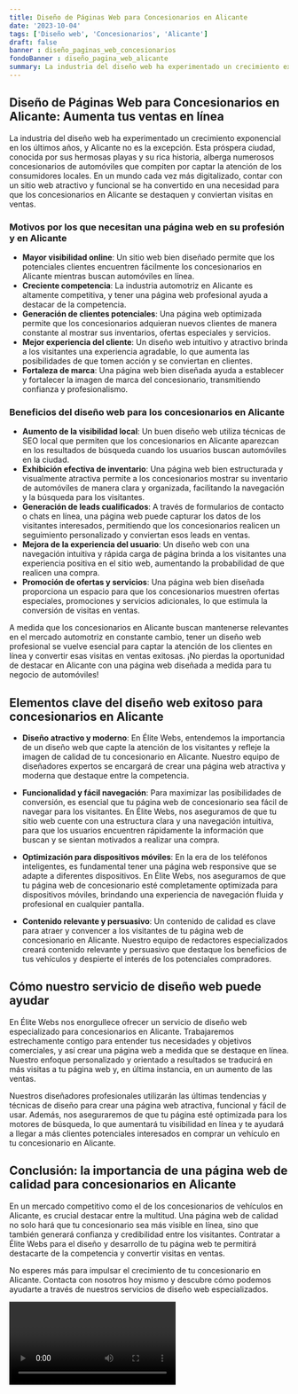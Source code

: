 ```yaml
---
title: Diseño de Páginas Web para Concesionarios en Alicante
date: '2023-10-04'
tags: ['Diseño web', 'Concesionarios', 'Alicante']
draft: false
banner : diseño_paginas_web_concesionarios
fondoBanner : diseño_pagina_web_alicante
summary: La industria del diseño web ha experimentado un crecimiento exponencial en los últimos años, y Alicante no es la excepción. Esta próspera ciudad, conocida por sus hermosas playas y su rica historia, alberga numerosos concesionarios de automóviles que compiten por captar la atención de los consumidores locales. En un mundo cada vez más digitalizado, contar con un sitio web atractivo y funcional se ha convertido en una necesidad para que los concesionarios en Alicante se destaquen y conviertan visitas en ventas.
---
```


## Diseño de Páginas Web para Concesionarios en Alicante: Aumenta tus ventas en línea

La industria del diseño web ha experimentado un crecimiento exponencial en los últimos años, y Alicante no es la excepción. Esta próspera ciudad, conocida por sus hermosas playas y su rica historia, alberga numerosos concesionarios de automóviles que compiten por captar la atención de los consumidores locales. En un mundo cada vez más digitalizado, contar con un sitio web atractivo y funcional se ha convertido en una necesidad para que los concesionarios en Alicante se destaquen y conviertan visitas en ventas.

### Motivos por los que necesitan una página web en su profesión y en Alicante

- **Mayor visibilidad online**: Un sitio web bien diseñado permite que los potenciales clientes encuentren fácilmente los concesionarios en Alicante mientras buscan automóviles en línea.
- **Creciente competencia**: La industria automotriz en Alicante es altamente competitiva, y tener una página web profesional ayuda a destacar de la competencia.
- **Generación de clientes potenciales**: Una página web optimizada permite que los concesionarios adquieran nuevos clientes de manera constante al mostrar sus inventarios, ofertas especiales y servicios.
- **Mejor experiencia del cliente**: Un diseño web intuitivo y atractivo brinda a los visitantes una experiencia agradable, lo que aumenta las posibilidades de que tomen acción y se conviertan en clientes.
- **Fortaleza de marca**: Una página web bien diseñada ayuda a establecer y fortalecer la imagen de marca del concesionario, transmitiendo confianza y profesionalismo.

### Beneficios del diseño web para los concesionarios en Alicante

- **Aumento de la visibilidad local**: Un buen diseño web utiliza técnicas de SEO local que permiten que los concesionarios en Alicante aparezcan en los resultados de búsqueda cuando los usuarios buscan automóviles en la ciudad.
- **Exhibición efectiva de inventario**: Una página web bien estructurada y visualmente atractiva permite a los concesionarios mostrar su inventario de automóviles de manera clara y organizada, facilitando la navegación y la búsqueda para los visitantes.
- **Generación de leads cualificados**: A través de formularios de contacto o chats en línea, una página web puede capturar los datos de los visitantes interesados, permitiendo que los concesionarios realicen un seguimiento personalizado y conviertan esos leads en ventas.
- **Mejora de la experiencia del usuario**: Un diseño web con una navegación intuitiva y rápida carga de página brinda a los visitantes una experiencia positiva en el sitio web, aumentando la probabilidad de que realicen una compra.
- **Promoción de ofertas y servicios**: Una página web bien diseñada proporciona un espacio para que los concesionarios muestren ofertas especiales, promociones y servicios adicionales, lo que estimula la conversión de visitas en ventas.

A medida que los concesionarios en Alicante buscan mantenerse relevantes en el mercado automotriz en constante cambio, tener un diseño web profesional se vuelve esencial para captar la atención de los clientes en línea y convertir esas visitas en ventas exitosas. ¡No pierdas la oportunidad de destacar en Alicante con una página web diseñada a medida para tu negocio de automóviles!


<GifSeo />

<Cta />

## Elementos clave del diseño web exitoso para concesionarios en Alicante

- **Diseño atractivo y moderno**: En Élite Webs, entendemos la importancia de un diseño web que capte la atención de los visitantes y refleje la imagen de calidad de tu concesionario en Alicante. Nuestro equipo de diseñadores expertos se encargará de crear una página web atractiva y moderna que destaque entre la competencia.

- **Funcionalidad y fácil navegación**: Para maximizar las posibilidades de conversión, es esencial que tu página web de concesionario sea fácil de navegar para los visitantes. En Élite Webs, nos aseguramos de que tu sitio web cuente con una estructura clara y una navegación intuitiva, para que los usuarios encuentren rápidamente la información que buscan y se sientan motivados a realizar una compra.

- **Optimización para dispositivos móviles**: En la era de los teléfonos inteligentes, es fundamental tener una página web responsive que se adapte a diferentes dispositivos. En Élite Webs, nos aseguramos de que tu página web de concesionario esté completamente optimizada para dispositivos móviles, brindando una experiencia de navegación fluida y profesional en cualquier pantalla.

- **Contenido relevante y persuasivo**: Un contenido de calidad es clave para atraer y convencer a los visitantes de tu página web de concesionario en Alicante. Nuestro equipo de redactores especializados creará contenido relevante y persuasivo que destaque los beneficios de tus vehículos y despierte el interés de los potenciales compradores.

## Cómo nuestro servicio de diseño web puede ayudar

En Élite Webs nos enorgullece ofrecer un servicio de diseño web especializado para concesionarios en Alicante. Trabajaremos estrechamente contigo para entender tus necesidades y objetivos comerciales, y así crear una página web a medida que se destaque en línea. Nuestro enfoque personalizado y orientado a resultados se traducirá en más visitas a tu página web y, en última instancia, en un aumento de las ventas.

Nuestros diseñadores profesionales utilizarán las últimas tendencias y técnicas de diseño para crear una página web atractiva, funcional y fácil de usar. Además, nos aseguraremos de que tu página esté optimizada para los motores de búsqueda, lo que aumentará tu visibilidad en línea y te ayudará a llegar a más clientes potenciales interesados en comprar un vehículo en tu concesionario en Alicante.

## Conclusión: la importancia de una página web de calidad para concesionarios en Alicante

En un mercado competitivo como el de los concesionarios de vehículos en Alicante, es crucial destacar entre la multitud. Una página web de calidad no solo hará que tu concesionario sea más visible en línea, sino que también generará confianza y credibilidad entre los visitantes. Contratar a Élite Webs para el diseño y desarrollo de tu página web te permitirá destacarte de la competencia y convertir visitas en ventas.

No esperes más para impulsar el crecimiento de tu concesionario en Alicante. Contacta con nosotros hoy mismo y descubre cómo podemos ayudarte a través de nuestros servicios de diseño web especializados.

<Video />

<CtaBot job='Concesionarios' city='Alicante'/>

<Gmaps query='Alicante+españa+maps' />
